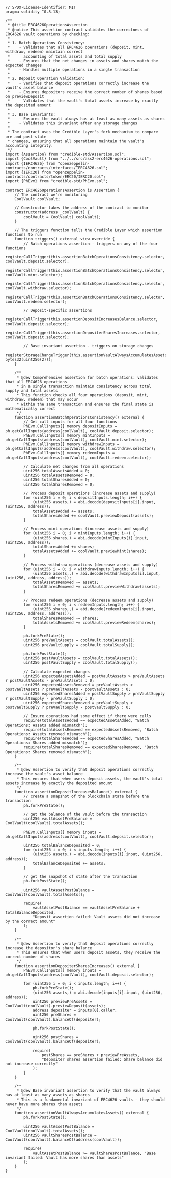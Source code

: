 ```solidity
// SPDX-License-Identifier: MIT
pragma solidity ^0.8.13;

/**
 * @title ERC4626OperationsAssertion
 * @notice This assertion contract validates the correctness of ERC4626 vault operations by checking:
 *
 * 1. Batch Operations Consistency:
 *    - Validates that all ERC4626 operations (deposit, mint, withdraw, redeem) maintain correct
 *      accounting of total assets and total supply
 *    - Ensures that the net changes in assets and shares match the expected changes
 *    - Handles multiple operations in a single transaction
 *
 * 2. Deposit Operation Validation:
 *    - Verifies that deposit operations correctly increase the vault's asset balance
 *    - Ensures depositors receive the correct number of shares based on previewDeposit
 *    - Validates that the vault's total assets increase by exactly the deposited amount
 *
 * 3. Base Invariants:
 *    - Ensures the vault always has at least as many assets as shares
 *    - Validates this invariant after any storage changes
 *
 * The contract uses the Credible Layer's fork mechanism to compare pre and post-state
 * changes, ensuring that all operations maintain the vault's accounting integrity.
 */
import {Assertion} from "credible-std/Assertion.sol";
import {CoolVault} from "../../src/ass2-erc4626-operations.sol";
import {IERC4626} from "openzeppelin-contracts/contracts/interfaces/IERC4626.sol";
import {IERC20} from "openzeppelin-contracts/contracts/token/ERC20/IERC20.sol";
import {PhEvm} from "credible-std/PhEvm.sol";

contract ERC4626OperationsAssertion is Assertion {
    // The contract we're monitoring
    CoolVault coolVault;

    // Constructor takes the address of the contract to monitor
    constructor(address _coolVault) {
        coolVault = CoolVault(_coolVault);
    }

    // The triggers function tells the Credible Layer which assertion functions to run
    function triggers() external view override {
        // Batch operations assertion - triggers on any of the four functions
        registerCallTrigger(this.assertionBatchOperationsConsistency.selector, coolVault.deposit.selector);
        registerCallTrigger(this.assertionBatchOperationsConsistency.selector, coolVault.mint.selector);
        registerCallTrigger(this.assertionBatchOperationsConsistency.selector, coolVault.withdraw.selector);
        registerCallTrigger(this.assertionBatchOperationsConsistency.selector, coolVault.redeem.selector);

        // Deposit-specific assertions
        registerCallTrigger(this.assertionDepositIncreasesBalance.selector, coolVault.deposit.selector);
        registerCallTrigger(this.assertionDepositerSharesIncreases.selector, coolVault.deposit.selector);

        // Base invariant assertion - triggers on storage changes
        registerStorageChangeTrigger(this.assertionVaultAlwaysAccumulatesAssets.selector, bytes32(uint256(2)));
    }

    /**
     * @dev Comprehensive assertion for batch operations: validates that all ERC4626 operations
     * in a single transaction maintain consistency across total supply and total assets
     * This function checks all four operations (deposit, mint, withdraw, redeem) that may occur
     * within the same transaction and ensures the final state is mathematically correct
     */
    function assertionBatchOperationsConsistency() external {
        // Get call inputs for all four functions
        PhEvm.CallInputs[] memory depositInputs = ph.getCallInputs(address(coolVault), coolVault.deposit.selector);
        PhEvm.CallInputs[] memory mintInputs = ph.getCallInputs(address(coolVault), coolVault.mint.selector);
        PhEvm.CallInputs[] memory withdrawInputs = ph.getCallInputs(address(coolVault), coolVault.withdraw.selector);
        PhEvm.CallInputs[] memory redeemInputs = ph.getCallInputs(address(coolVault), coolVault.redeem.selector);

        // Calculate net changes from all operations
        uint256 totalAssetsAdded = 0;
        uint256 totalAssetsRemoved = 0;
        uint256 totalSharesAdded = 0;
        uint256 totalSharesRemoved = 0;

        // Process deposit operations (increase assets and supply)
        for (uint256 i = 0; i < depositInputs.length; i++) {
            (uint256 assets,) = abi.decode(depositInputs[i].input, (uint256, address));
            totalAssetsAdded += assets;
            totalSharesAdded += coolVault.previewDeposit(assets);
        }

        // Process mint operations (increase assets and supply)
        for (uint256 i = 0; i < mintInputs.length; i++) {
            (uint256 shares,) = abi.decode(mintInputs[i].input, (uint256, address));
            totalSharesAdded += shares;
            totalAssetsAdded += coolVault.previewMint(shares);
        }

        // Process withdraw operations (decrease assets and supply)
        for (uint256 i = 0; i < withdrawInputs.length; i++) {
            (uint256 assets,,) = abi.decode(withdrawInputs[i].input, (uint256, address, address));
            totalAssetsRemoved += assets;
            totalSharesRemoved += coolVault.previewWithdraw(assets);
        }

        // Process redeem operations (decrease assets and supply)
        for (uint256 i = 0; i < redeemInputs.length; i++) {
            (uint256 shares,,) = abi.decode(redeemInputs[i].input, (uint256, address, address));
            totalSharesRemoved += shares;
            totalAssetsRemoved += coolVault.previewRedeem(shares);
        }

        ph.forkPreState();
        uint256 preVaultAssets = coolVault.totalAssets();
        uint256 preVaultSupply = coolVault.totalSupply();

        ph.forkPostState();
        uint256 postVaultAssets = coolVault.totalAssets();
        uint256 postVaultSupply = coolVault.totalSupply();

        // Calculate expected changes
        uint256 expectedAssetsAdded = postVaultAssets > preVaultAssets ? postVaultAssets - preVaultAssets : 0;
        uint256 expectedAssetsRemoved = preVaultAssets > postVaultAssets ? preVaultAssets - postVaultAssets : 0;
        uint256 expectedSharesAdded = postVaultSupply > preVaultSupply ? postVaultSupply - preVaultSupply : 0;
        uint256 expectedSharesRemoved = preVaultSupply > postVaultSupply ? preVaultSupply - postVaultSupply : 0;

        // Ensure operations had some effect if there were calls
        require(totalAssetsAdded == expectedAssetsAdded, "Batch Operations: Assets added mismatch");
        require(totalAssetsRemoved == expectedAssetsRemoved, "Batch Operations: Assets removed mismatch");
        require(totalSharesAdded == expectedSharesAdded, "Batch Operations: Shares added mismatch");
        require(totalSharesRemoved == expectedSharesRemoved, "Batch Operations: Shares removed mismatch");
    }

    /**
     * @dev Assertion to verify that deposit operations correctly increase the vault's asset balance
     * This ensures that when users deposit assets, the vault's total assets increase by exactly the deposited amount
     */
    function assertionDepositIncreasesBalance() external {
        // create a snapshot of the blockchain state before the transaction
        ph.forkPreState();

        // get the balance of the vault before the transaction
        uint256 vaultAssetPreBalance = CoolVault(coolVault).totalAssets();

        PhEvm.CallInputs[] memory inputs = ph.getCallInputs(address(coolVault), coolVault.deposit.selector);

        uint256 totalBalanceDeposited = 0;
        for (uint256 i = 0; i < inputs.length; i++) {
            (uint256 assets,) = abi.decode(inputs[i].input, (uint256, address));
            totalBalanceDeposited += assets;
        }

        // get the snapshot of state after the transaction
        ph.forkPostState();

        uint256 vaultAssetPostBalance = CoolVault(coolVault).totalAssets();

        require(
            vaultAssetPostBalance == vaultAssetPreBalance + totalBalanceDeposited,
            "Deposit assertion failed: Vault assets did not increase by the correct amount"
        );
    }

    /**
     * @dev Assertion to verify that deposit operations correctly increase the depositor's share balance
     * This ensures that when users deposit assets, they receive the correct number of shares
     */
    function assertionDepositerSharesIncreases() external {
        PhEvm.CallInputs[] memory inputs = ph.getCallInputs(address(coolVault), coolVault.deposit.selector);

        for (uint256 i = 0; i < inputs.length; i++) {
            ph.forkPreState();
            (uint256 assets,) = abi.decode(inputs[i].input, (uint256, address));
            uint256 previewPreAssets = CoolVault(coolVault).previewDeposit(assets);
            address depositer = inputs[0].caller;
            uint256 preShares = CoolVault(coolVault).balanceOf(depositer);

            ph.forkPostState();

            uint256 postShares = CoolVault(coolVault).balanceOf(depositer);

            require(
                postShares == preShares + previewPreAssets,
                "Depositer shares assertion failed: Share balance did not increase correctly"
            );
        }
    }

    /**
     * @dev Base invariant assertion to verify that the vault always has at least as many assets as shares
     * This is a fundamental invariant of ERC4626 vaults - they should never have more shares than assets
     */
    function assertionVaultAlwaysAccumulatesAssets() external {
        ph.forkPostState();

        uint256 vaultAssetPostBalance = CoolVault(coolVault).totalAssets();
        uint256 vaultSharesPostBalance = CoolVault(coolVault).balanceOf(address(coolVault));

        require(
            vaultAssetPostBalance >= vaultSharesPostBalance, "Base invariant failed: Vault has more shares than assets"
        );
    }
}
```
